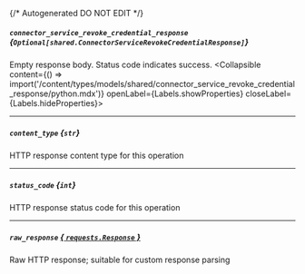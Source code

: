 {/* Autogenerated DO NOT EDIT  */}

##### `connector_service_revoke_credential_response` *{`Optional[shared.ConnectorServiceRevokeCredentialResponse]`}*
Empty response body. Status code indicates success.
<Collapsible content={() => import('/content/types/models/shared/connector_service_revoke_credential_response/python.mdx')} openLabel={Labels.showProperties} closeLabel={Labels.hideProperties}>
</Collapsible>

---
##### `content_type` *{`str`}*
HTTP response content type for this operation

---
##### `status_code` *{`int`}*
HTTP response status code for this operation

---
##### `raw_response` [*{ `requests.Response` }*](https://requests.readthedocs.io/en/latest/api/#requests.Response)
Raw HTTP response; suitable for custom response parsing


